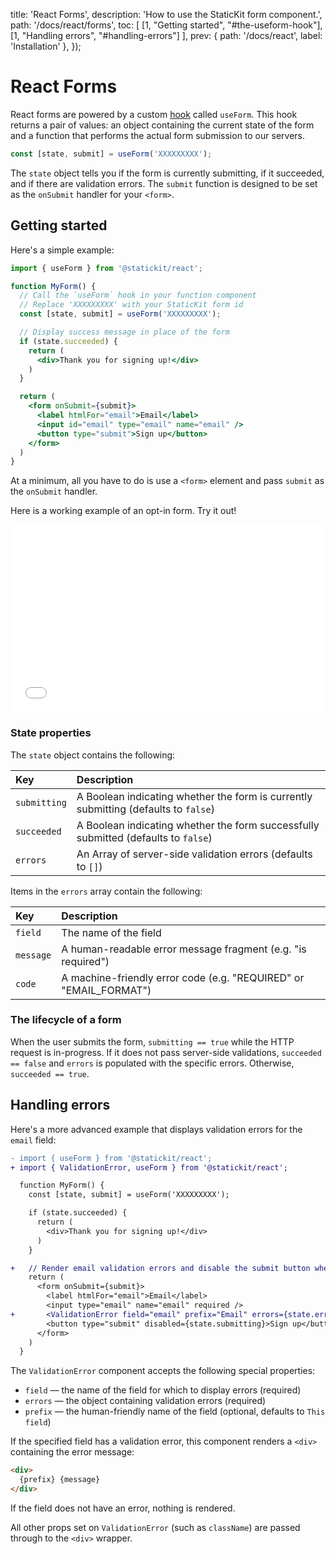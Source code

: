 
  title: 'React Forms',
  description: 'How to use the StaticKit form component.',
  path: '/docs/react/forms',
  toc: [
    [1, "Getting started", "#the-useform-hook"],
    [1, "Handling errors", "#handling-errors"]
  ],
  prev: {
    path: '/docs/react',
    label: 'Installation'
  },
});

# React Forms

React forms are powered by a custom [hook](https://reactjs.org/docs/hooks-intro.html) called `useForm`. This hook returns a pair of values: an object containing the current state of the form and a function that performs the actual form submission to our servers.

```js
const [state, submit] = useForm('XXXXXXXXX');
```

The `state` object tells you if the form is currently submitting, if it succeeded, and if there are validation errors. The `submit` function is designed to be set as the `onSubmit` handler for your `<form>`. 

## Getting started

Here's a simple example:

```jsx
import { useForm } from '@statickit/react';

function MyForm() {
  // Call the `useForm` hook in your function component
  // Replace 'XXXXXXXXX' with your StaticKit form id
  const [state, submit] = useForm('XXXXXXXXX');

  // Display success message in place of the form
  if (state.succeeded) {
    return (
      <div>Thank you for signing up!</div>
    )
  }

  return (
    <form onSubmit={submit}>
      <label htmlFor="email">Email</label>
      <input id="email" type="email" name="email" />
      <button type="submit">Sign up</button>
    </form>
  )
}
```

At a minimum, all you have to do is use a `<form>` element and pass `submit` as the `onSubmit` handler.

Here is a working example of an opt-in form. Try it out!

<div className="pb-6">
  <iframe width="100%" height="300" className="rounded-lg" src="//jsfiddle.net/StaticKit/w69xerbc/embedded/result,js,html/dark/" allowFullScreen="allowfullscreen" frameBorder="0"></iframe>
</div>

### State properties

The `state` object contains the following:

| Key            | Description                                                                         |
| :------------- | :---------------------------------------------------------------------------------- |
| `submitting`   | A Boolean indicating whether the form is currently submitting (defaults to `false`) |
| `succeeded`    | A Boolean indicating whether the form successfully submitted (defaults to `false`)  |
| `errors`       | An Array of server-side validation errors (defaults to `[]`)                        |

Items in the `errors` array contain the following:

| Key            | Description                                                       |
| :------------- | :---------------------------------------------------------------- |
| `field`        | The name of the field                                             |
| `message`      | A human-readable error message fragment (e.g. "is required")      |
| `code`         | A machine-friendly error code (e.g. "REQUIRED" or "EMAIL_FORMAT") |

### The lifecycle of a form

When the user submits the form, `submitting == true` while the HTTP request is in-progress. If it does not pass server-side validations, `succeeded == false` and `errors` is populated with the specific errors. Otherwise, `succeeded == true`.

## Handling errors

Here's a more advanced example that displays validation errors for the `email` field:

```diff
- import { useForm } from '@statickit/react';
+ import { ValidationError, useForm } from '@statickit/react';

  function MyForm() {
    const [state, submit] = useForm('XXXXXXXXX');

    if (state.succeeded) {
      return (
        <div>Thank you for signing up!</div>
      )
    }

+   // Render email validation errors and disable the submit button when submitting
    return (
      <form onSubmit={submit}>
        <label htmlFor="email">Email</label>
        <input type="email" name="email" required />
+       <ValidationError field="email" prefix="Email" errors={state.errors} />
        <button type="submit" disabled={state.submitting}>Sign up</button>
      </form>
    )
  }
```

The `ValidationError` component accepts the following special properties:

- `field` — the name of the field for which to display errors (required)
- `errors` — the object containing validation errors (required)
- `prefix` — the human-friendly name of the field (optional, defaults to `This field`)

If the specified field has a validation error, this component renders a `<div>` containing the error message:

```html
<div>
  {prefix} {message}
</div>
```

If the field does not have an error, nothing is rendered.

All other props set on `ValidationError` (such as `className`) are passed through to the `<div>` wrapper.
